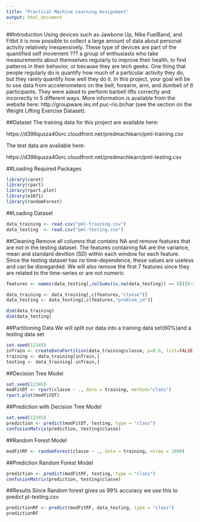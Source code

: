 ---
title: "Practical Machine Learning Assignment"
output: html_document
---

##Introduction
Using devices such as Jawbone Up, Nike FuelBand, and Fitbit it is now possible to collect a large amount of data about personal activity relatively inexpensively. These type of devices are part of the quantified self movement ??? a group of enthusiasts who take measurements about themselves regularly to improve their health, to find patterns in their behavior, or because they are tech geeks. One thing that people regularly do is quantify how much of a particular activity they do, but they rarely quantify how well they do it. In this project, your goal will be to use data from accelerometers on the belt, forearm, arm, and dumbell of 6 participants. They were asked to perform barbell lifts correctly and incorrectly in 5 different ways. More information is available from the website here: http://groupware.les.inf.puc-rio.br/har (see the section on the Weight Lifting Exercise Dataset).

##Dataset
The training data for this project are available here:

https://d396qusza40orc.cloudfront.net/predmachlearn/pml-training.csv

The test data are available here:

https://d396qusza40orc.cloudfront.net/predmachlearn/pml-testing.csv

##Loading Required Packages

```{r Loading Required Packages}
library(caret)
library(rpart)
library(rpart.plot)
library(e1071)
library(randomForest)
```

##Loading Dataset

```{r Loading Dataset}

data_training <- read.csv("pml-training.csv")
data_testing  <- read.csv("pml-testing.csv")
```

##Cleaning
Remove all columns that contains NA and remove features that are not in the testing dataset. 
The features containing NA are the variance, mean and standard devition (SD) within each window for each feature. 
Since the testing dataset has no time-dependence, these values are useless and can be disregarded. 
We will also remove the first 7 features since they are related to the time-series or are not numeric

```{r}
features <- names(data_testing[,colSums(is.na(data_testing)) == 0])[8:59]

data_training <- data_training[,c(features,"classe")]
data_testing <- data_testing[,c(features,"problem_id")]

dim(data_training)
dim(data_testing)

```

##Partitioning Data
We will split our data into a training data set(60%)and a testing data set 
```{r Partitioning Data}
set.seed(12345)
inTrain <- createDataPartition(data_training$classe, p=0.6, list=FALSE)
training <- data_training[inTrain,]
testing <- data_training[-inTrain,]
```

##Decision Tree Model
```{r Decision Tree Model}
set.seed(12345)
modFitDT <- rpart(classe ~ ., data = training, method="class")
rpart.plot(modFitDT)
```

##Prediction with Decision Tree Model
```{r Prediction Decision Tree Model}
set.seed(12345)
prediction <- predict(modFitDT, testing, type = "class")
confusionMatrix(prediction, testing$classe)
```

##Random Forest Model
```{r Random Forest Model}

modFitRF <- randomForest(classe ~ ., data = training, ntree = 1000)
```

##Prediction Random Forest Model
```{r Prediction Random Forest Model}
prediction <- predict(modFitRF, testing, type = "class")
confusionMatrix(prediction, testing$classe)
```

##Results
Since Random forest gives us 99% accuracy we use this to predict pl-testing.csv
```{r Results}
predictionRF <- predict(modFitRF, data_testing, type = "class")
predictionRF
```

